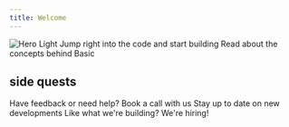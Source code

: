 ```yaml
---
title: Welcome
---
```


<Frame>
<img
  className="block"
  src="/images/hero_intro_hyper.png"
  alt="Hero Light"
/>
</Frame>


<CardGroup cols={2}>
  <Card
    title="Quickstart"
    icon="code"
    href="/get-started/sign-up-for-basic"
  >
    Jump right into the code and start building
  </Card>
  <Card
    title="Introduction to Basic"
    icon="book"
    href="/others/why-basic"
  >
    Read about the concepts behind Basic
  </Card>
</CardGroup>

## side quests

<CardGroup cols={3}>
  <Card
    title="Book a call"
    icon="phone"
    href="https://cal.com/basic"
  >
    Have feedback or need help? Book a call with us
  </Card>
  <Card
    title="Follow us on Twitter"
    icon="twitter"
    href="https://twitter.com/basic_db"
  >
    Stay up to date on new developments
  </Card>
  <Card
    title="Join the team"
    icon="heart"
    href="https://basic.tech/careers"
  >
    Like what we're building? We're hiring! 
  </Card>
</CardGroup>
